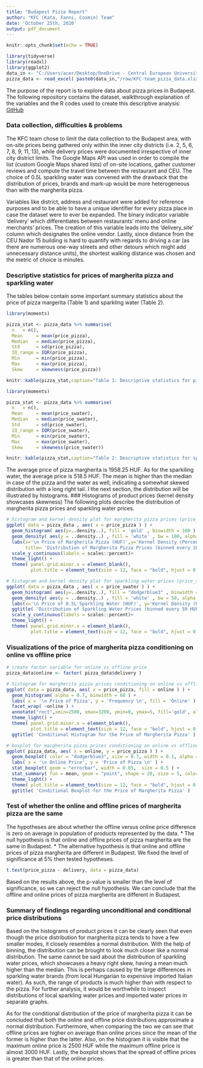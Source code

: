 ```yaml
---
title: "Budapest Pizza Report"
author: "KFC (Kata, Fanni, Cosmin) Team"
date: 'October 25th, 2020'
output: pdf_document
---
```


```r
knitr::opts_chunk$set(echo = TRUE)
```

```r
library(tidyverse)
library(readxl)
library(ggplot2)
data_in <- "C:/Users/acer/Desktop/OneDrive - Central European University/Courses/Fall_Term/Coding_1/data/Pizza"
pizza_data <- read_excel( paste0(data_in,"/raw/KFC-team_pizza_data.xlsx") )
```

The purpose of the report is to explore data about pizza prices in Budapest. The following repository contains the dataset, walkthrough explanation of the variables and the R codes used to create this descriptive analysis: [GitHub](https://github.com/cosmin-ticu/homework_codesANDmore_Coding1_MScBA/tree/master/Task1_KFC-team-coding)

### Data collection, difficulties & problems
The KFC team chose to limit the data collection to the Budapest area, with on-site prices being gathered only within the inner city districts (i.e. 2, 5, 6, 7, 8, 9, 11, 13), while delivery prices were documented irrespective of inner city district limits. The Google Maps API was used in order to compile the list (custom Google Maps shared lists) of on-site locations, gather customer reviews and compute the travel time between the restaurant and CEU. The choice of 0.5L sparkling water was convened with the drawback that the distribution of prices, brands and mark-up would be more heterogeneous than with the margherita pizza.

Variables like district, address and restaurant were added for reference purposes and to be able to have a unique identifier for every pizza place in case the dataset were to ever be expanded. The binary indicator variable 'delivery' which differentiates between restaurants' menu and online merchants' prices. The creation of this variable leads into the 'delivery_site' column which designates the online vendor. Lastly, since distance from the CEU Nador 15 building is hard to quantify with regards to driving a car (as there are numerous one-way streets and other detours which might add unnecessary distance units), the shortest walking distance was chosen and the metric of choice is minutes.

### Descriptive statistics for prices of margherita pizza and sparkling water
The tables below contain some important summary statistics about the price of pizza margerita (Table 1) and sparkling water (Table 2). 
```r
library(moments)

pizza_stat <- pizza_data %>% summarise(
  n   = n(),
  Mean     = mean(price_pizza),
  Median   = median(price_pizza),
  Std      = sd(price_pizza),
  IQ_range = IQR(price_pizza), 
  Min      = min(price_pizza),
  Max      = max(price_pizza),
  Skew     = skewness(price_pizza))

knitr::kable(pizza_stat,caption="Table 1: Descriptive statistics for pizza margherita prices in Budapest")
```

```r
library(moments)

pizza_stat <- pizza_data %>% summarise(
  n   = n(),
  Mean     = mean(price_swater),
  Median   = median(price_swater),
  Std      = sd(price_swater),
  IQ_range = IQR(price_swater), 
  Min      = min(price_swater),
  Max      = max(price_swater),
  Skew     = skewness(price_swater))

knitr::kable(pizza_stat,caption="Table 2: Descriptive statistics for sparkling water prices of pizzerias in Budapest")
```
The average price of pizza margherita is 1958.25 HUF. As for the sparkiling water, the average price is 518.5 HUF. The mean is higher than the median in case of the pizza and the water as well, indicating a somewhat skewed distribution with a long right tail. I the next section, the distribution will be illustrated by histograms.
### Histograms of product prices (kernel density showcases skewness)
The following plots describe the distribution of margherita pizza prices and sparkling water prices. 

```r
# histogram and kernel density plot for margherita pizza prices (price_pizza variable)
ggplot( data = pizza_data , aes( x = price_pizza ) ) +
  geom_histogram( aes(y=..density..), fill = 'gold' , binwidth = 100 ) +
  geom_density( aes(y = ..density..) , fill = 'white' , bw = 100, alpha = 0.5 ) +
  labs(x='\n Price of Margherita Pizza (HUF)',y='Kernel Density (Percentage) \n',
       title= 'Distribution of Margherita Pizza Prices (binned every 100 HUF)')+
  scale_y_continuous(labels = scales::percent)+
  theme_light() +
  theme( panel.grid.minor.x = element_blank(), 
         plot.title = element_text(size = 12, face = "bold", hjust = 0.5 ) )

# histogram and kernel density plot for sparkling water prices (price_swater variable)
ggplot( data = pizza_data , aes( x = price_swater ) ) +
  geom_histogram( aes(y=..density..), fill = "dodgerblue3" , binwidth = 50 ) +
  geom_density( aes(y = ..density..) , fill = 'white' , bw = 50, alpha = 0.5 ) +
  labs(x='\n Price of 0.5L Sparkling Water (HUF)', y='Kernel Density (Percentage) \n') +
  ggtitle( 'Distribution of Sparkling Water Prices (binned every 50 HUF)' )+
  scale_y_continuous(labels = scales::percent)+
  theme_light() +
  theme( panel.grid.minor.x = element_blank(), 
         plot.title = element_text(size = 12, face = "bold", hjust = 0.5 ) )
```

### Visualizations of the price of margherita pizza conditioning on online vs offline price
```r
# create factor variable for online vs offline price
pizza_data$online <- factor( pizza_data$delivery )

# histogram for margherita pizza prices conditioning on online vs offline prices
ggplot( data = pizza_data, aes( x = price_pizza, fill = online ) ) +
  geom_histogram( alpha = 0.7, binwidth = 60 ) +
  labs( x = '\n Price of Pizza', y = 'Frequency \n', fill = 'Online' ) +
  facet_wrap( ~online ) +
  annotate("rect",xmin=2500, xmax=3200, ymin=0, ymax=5, fill='gold', alpha=0.1) +
  theme_light() +
  theme( panel.grid.minor.x = element_blank(), 
         plot.title = element_text(size = 12, face = "bold", hjust = 0.5 ) ) +
  ggtitle( 'Conditional Histogram for the Price of Margherita Pizza' )

# boxplot for margherita pizza prices conditioning on online vs offline prices
ggplot( pizza_data, aes( x = online, y = price_pizza ) ) +
  geom_boxplot( color = "dodgerblue3", size = 0.7, width = 0.1, alpha = 1 ) +
  labs( x = '\n Online Price', y = 'Price of Pizza \n' ) +
  stat_boxplot( geom = "errorbar", width = 0.05,  size = 0.5 ) +
  stat_summary( fun = mean, geom = "point", shape = 20, size = 5, color = "deeppink4" ) +
  theme_light() +
  theme( plot.title = element_text(size = 12, face = "bold", hjust = 0.5 ) ) +
  ggtitle( 'Conditional Boxplot for the Price of Margherita Pizza' )
```

### Test of whether the online and offline prices of margherita pizza are the same
The hypotheses are about whether the offline versus online price difference is zero on average in population of products represented by the data.
* The null hypothesis is that online and offline prices of pizza margherita are the same in Budapest. 
* The alternative hypothesis is that online and offline prices of pizza margherita are different in Budapest.
We fixed the level of significance at 5% then tested hypotheses.
```r
t.test(price_pizza ~ delivery, data = pizza_data)

```
Based on the results above, the p-value is smaller than the level of significance, so we can reject the null hypothesis. We can conclude that the offline and online prices of pizza margherita are different in Budapest.

### Summary of findings regarding unconditional and conditional price distributions
Based on the histograms of product prices it can be clearly seen that even though the price distribution for margherita pizza tends to have a few smaller modes, it closely resembles a normal distribution. With the help of binning, the distribution can be brought to look much closer like a normal distribution. The same cannot be said about the distribution of sparkling water prices, which showcases a heavy right skew, having a mean much higher than the median. This is perhaps caused by the large differences in sparkling water brands (from local Hungarian to expensive imported Italian water). As such, the range of products is much higher than with respect to the pizza. For further analysis, it would be worthwhile to inspect distributions of local sparkling water prices and imported water prices in separate graphs.

As for the conditional distribution of the price of margherita pizza it can be concluded that both the online and offline price distributions approximate a normal distribution. Furthermore, when comparing the two we can see that offline prices are higher on average than online prices since the mean of the former is higher than the latter. Also, on the histogram it is visible that the maximum online price is 2500 HUF while the maximum offline price is almost 3000 HUF. Lastly, the boxplot shows that the spread of offline prices is greater than that of the online prices.
